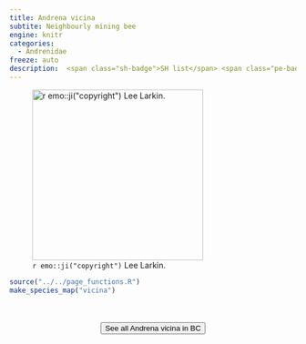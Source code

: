 ```yaml
---
title: Andrena vicina
subtite: Neighbourly mining bee
engine: knitr
categories:
  - Andrenidae
freeze: auto
description:  <span class="sh-badge">SH list</span> <span class="pe-badge">PM Evidence</span>
---
```

![`r emo::ji("copyright")` Lee Larkin.](https://inaturalist-open-data.s3.amazonaws.com/photos/204885720/large.jpeg){height=300}





```r
source("../../page_functions.R")
make_species_map("vicina")
```
<br><br>
<center>


<a href="https://inaturalist.ca/observations?place_id=7085&subview=map&taxon_id=198958"><button type="button" class="btn btn-secondary">See all Andrena vicina in BC <i class="fa-solid fa-arrow-up-right-from-square"></i> </button></a>
</center>
